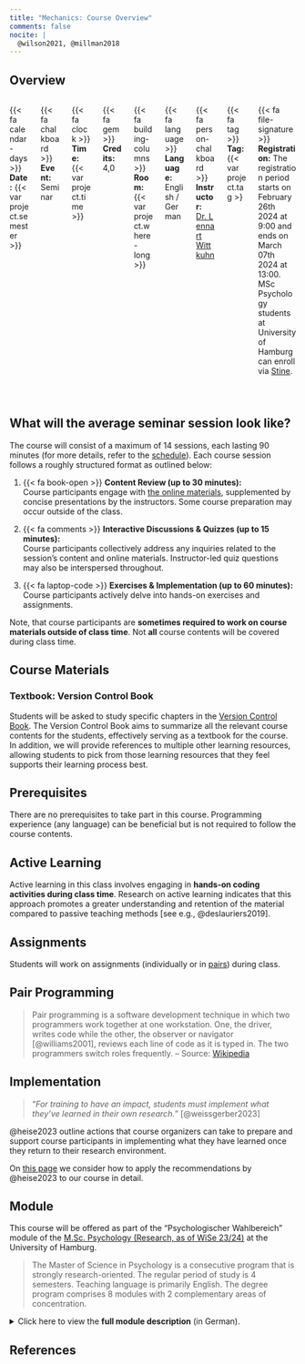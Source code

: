 ```yaml
---
title: "Mechanics: Course Overview"
comments: false
nocite: |
  @wilson2021, @millman2018
---
```


## Overview

:::: {.columns}
::: {.column width="50%"}
{{< fa calendar-days >}} **Date:** {{< var project.semester >}}
:::
::: {.column width="50%"}
{{< fa chalkboard >}} **Event:** Seminar
:::
::: {.column width="50%"}
{{< fa clock >}} **Time:** {{< var project.time >}}
:::
::: {.column width="50%"}
{{< fa gem >}} **Credits:** 4,0
:::
::: {.column width="50%"}
{{< fa building-columns >}} **Room:** {{< var project.where-long >}}
:::
::: {.column width="50%"}
{{< fa language >}} **Language:** English / German
:::
::: {.column width="50%"}
{{< fa person-chalkboard >}} **Instructor:** [Dr. Lennart Wittkuhn]({{< var team.lennart.website >}})
:::
::: {.column width="50%"}
{{< fa tag >}} **Tag:** {{< var project.tag >} 
:::
::: {.column width="100%"}
{{< fa file-signature >}} **Registration:** The registration period starts on February 26th 2024 at 9:00 and ends on March 07th 2024 at 13:00.
MSc Psychology students at University of Hamburg can enroll via [Stine]({{< var links.stine >}}).
:::
::::
```r
```


```r
```

## What will the average seminar session look like?

The course will consist of a maximum of 14 sessions, each lasting 90 minutes (for more details, refer to the [schedule](schedule.qmd)).
Each course session follows a roughly structured format as outlined below:

1. {{< fa book-open >}} **Content Review (up to 30 minutes):**
<br> Course participants engage with [the online materials](https://lennartwittkuhn.com/version-control-book/), supplemented by concise presentations by the instructors.
Some course preparation may occur outside of the class.
   
2. {{< fa comments >}} **Interactive Discussions & Quizzes (up to 15 minutes):**
<br>Course participants collectively address any inquiries related to the session's content and online materials.
Instructor-led quiz questions may also be interspersed throughout.

3. {{< fa laptop-code >}} **Exercises & Implementation (up to 60 minutes):**
<br>Course participants actively delve into hands-on exercises and assignments.

Note, that course participants are **sometimes required to work on course materials outside of class time**.
Not **all** course contents will be covered during class time.

## Course Materials

### Textbook: Version Control Book

Students will be asked to study specific chapters in the [Version Control Book](https://lennartwittkuhn.com/version-control-book/).
The Version Control Book aims to summarize all the relevant course contents for the students, effectively serving as a textbook for the course.
In addition, we will provide references to multiple other learning resources, allowing students to pick from those learning resources that they feel supports their learning process best.

## Prerequisites

There are no prerequisites to take part in this course.
Programming experience (any language) can be beneficial but is not required to follow the course contents.

## Active Learning

Active learning in this class involves engaging in **hands-on coding activities during class time**.
Research on active learning indicates that this approach promotes a greater understanding and retention of the material compared to passive teaching methods [see e.g., @deslauriers2019].

## Assignments

Students will work on assignments (individually or in [pairs](#pair-programming)) during class.

## Pair Programming

> Pair programming is a software development technique in which two programmers work together at one workstation.
One, the driver, writes code while the other, the observer or navigator [@williams2001], reviews each line of code as it is typed in.
The two programmers switch roles frequently.
-- Source: [Wikipedia](https://en.wikipedia.org/wiki/Pair_programming)

## Implementation

> "*For training to have an impact, students must implement what they've 
learned in their own research.*" [@weissgerber2023]

@heise2023 outline actions that course organizers can take to prepare and support course participants in implementing what they have learned once they return to their research environment.

On [this page](implementation.qmd) we consider how to apply the recommendations by @heise2023 to our course in detail.

## Module

This course will be offered as part of the "Psychologischer Wahlbereich" module of the [M.Sc. Psychology (Research, as of WiSe 23/24)](https://www.psy.uni-hamburg.de/en/studium/studiengaenge/msc-psychology-research.html) at the University of Hamburg.

> The Master of Science in Psychology is a consecutive program that is strongly research-oriented.
The regular period of study is 4 semesters.
Teaching language is primarily English.
The degree program comprises 8 modules with 2 complementary areas of concentration.

<details>
<summary>Click here to view the **full module description** (in German).</summary><br>
```{=html}
<iframe width="100%" height="1200" src="images/20211110-fsb-pb-msc-psychologie-19-wahlpflicht.pdf"></iframe>
```
</details>

## References

:::{#refs}
:::
